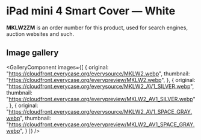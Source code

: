 
# iPad mini 4 Smart Cover — White

<Callout type='info' emoji='👉🏻'>**MKLW2ZM** is an order number for this product, used for search engines, auction websites and such.</Callout>

## Image gallery

<GalleryComponent
    images={[
      {
        original: "https://cloudfront.everycase.org/everysource/MKLW2.webp",
        thumbnail: "https://cloudfront.everycase.org/everypreview/MKLW2.webp",
      },
      {
        original: "https://cloudfront.everycase.org/everysource/MKLW2_AV1_SILVER.webp",
        thumbnail: "https://cloudfront.everycase.org/everypreview/MKLW2_AV1_SILVER.webp",
      },
      {
        original: "https://cloudfront.everycase.org/everysource/MKLW2_AV1_SPACE_GRAY.webp",
        thumbnail: "https://cloudfront.everycase.org/everypreview/MKLW2_AV1_SPACE_GRAY.webp",
      }
    ]}
  />
